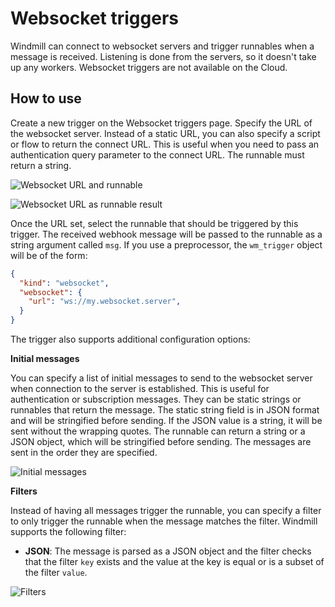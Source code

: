 # Websocket triggers

Windmill can connect to websocket servers and trigger runnables when a message is received.
Listening is done from the servers, so it doesn't take up any workers.
Websocket triggers are not available on the Cloud.

## How to use

Create a new trigger on the Websocket triggers page.
Specify the URL of the websocket server. Instead of a static URL, you can also specify a script or flow to return the connect URL. 
This is useful when you need to pass an authentication query parameter to the connect URL.
The runnable must return a string.

![Websocket URL and runnable](./static_url.png 'Websocket static URL')

![Websocket URL as runnable result](./runnable_url.png 'Websocket URL as runnable result')

Once the URL set, select the runnable that should be triggered by this trigger.
The received webhook message will be passed to the runnable as a string argument called `msg`.
If you use a preprocessor, the `wm_trigger` object will be of the form:

```json
{
  "kind": "websocket",
  "websocket": {
    "url": "ws://my.websocket.server",
  }
}
```


The trigger also supports additional configuration options:

**Initial messages**

You can specify a list of initial messages to send to the websocket server when connection to the server is established.
This is useful for authentication or subscription messages.
They can be static strings or runnables that return the message.
The static string field is in JSON format and will be stringified before sending. If the JSON value is a string, it will be sent without the wrapping quotes.
The runnable can return a string or a JSON object, which will be stringified before sending.
The messages are sent in the order they are specified.

![Initial messages](./initial_messages.png 'Initial messages')

**Filters**


Instead of having all messages trigger the runnable, you can specify a filter to only trigger the runnable when the message matches the filter.
Windmill supports the following filter:
- **JSON**: The message is parsed as a JSON object and the filter checks that the filter `key` exists and the value at the key is equal or is a subset of the filter `value`.

![Filters](./filters.png 'Filters')







